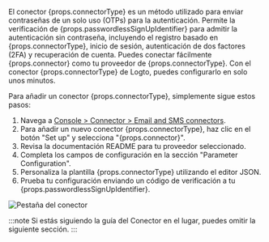 El conector {props.connectorType} es un método utilizado para enviar contraseñas de un solo uso (OTPs) para la autenticación. Permite la verificación de {props.passwordlessSignUpIdentifier} para admitir la autenticación sin contraseña, incluyendo el registro basado en {props.connectorType}, inicio de sesión, autenticación de dos factores (2FA) y recuperación de cuenta. Puedes conectar fácilmente {props.connector} como tu proveedor de {props.connectorType}. Con el conector {props.connectorType} de Logto, puedes configurarlo en solo unos minutos.

Para añadir un conector {props.connectorType}, simplemente sigue estos pasos:

1. Navega a [Console > Connector > Email and SMS connectors](https://cloud.logto.io/to/connectors/passwordless).
2. Para añadir un nuevo conector {props.connectorType}, haz clic en el botón "Set up" y selecciona "{props.connector}".
3. Revisa la documentación README para tu proveedor seleccionado.
4. Completa los campos de configuración en la sección "Parameter Configuration".
5. Personaliza la plantilla {props.connectorType} utilizando el editor JSON.
6. Prueba tu configuración enviando un código de verificación a tu {props.passwordlessSignUpIdentifier}.

<img src="/img/tutorial/connector-tab-passwordless.png" alt="Pestaña del conector" />

:::note
Si estás siguiendo la guía del Conector en el lugar, puedes omitir la siguiente sección.
:::

